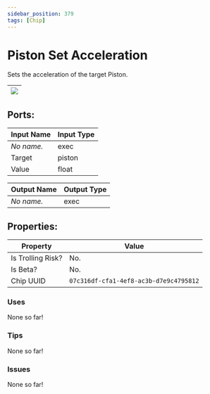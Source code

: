 ```yaml
---
sidebar_position: 379
tags: [Chip]
---
```


# Piston Set Acceleration


Sets the acceleration of the target Piston.

| ![](https://images-ext-2.discordapp.net/external/MPmIaQzlEPmgGWlgi-WxBBXt0Bjv_zWPkg1y1f_sy3s/https/www.recroomcircuits.com/image/circuit/absolute-value?width=206&height=108) |
|-----|

## Ports:

| Input Name | Input Type |
|-----------|-----------|
| *No name.* | exec |
| Target | piston |
| Value | float |

| Output Name | Output Type |
|-----------|-----------|
| *No name.* | exec |

## Properties:

| Property  | Value |
|-------------------|-----------|
| Is Trolling Risk? | No. |
| Is Beta? | No. |
| Chip UUID | `07c316df-cfa1-4ef8-ac3b-d7e9c4795812` |

### Uses

None so far!

### Tips

None so far!

### Issues

None so far!